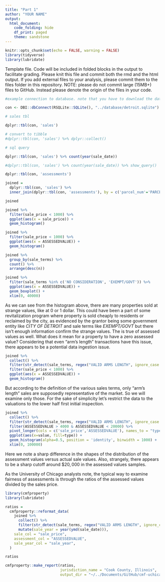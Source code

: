 ```yaml
---
title: "Part 1"
author: "YOUR NAME"
output: 
  html_document:
    code_folding: hide
    df_print: paged
    theme: sandstone
---
```


```r
knitr::opts_chunk$set(echo = FALSE, warning = FALSE)
library(tidyverse)
library(lubridate)

```

Template file. Code will be included in folded blocks in the output to facilitate grading. Please knit this file and commit both the rmd and the html output. If you add external files to your analysis, please commit them to the files folder in this repository. NOTE: please do not commit large (15MB+) files to GitHub. Instead please denote the origin of the files in your code. 

```r
#example connection to database. note that you have to download the database from onedrive

con <- DBI::dbConnect(RSQLite::SQLite(), "../database/detroit.sqlite")

# sales tbl

dplyr::tbl(con, 'sales')

# convert to tibble
#dplyr::tbl(con, 'sales') %>% dplyr::collect()

# sql query

dplyr::tbl(con, 'sales') %>% count(year(sale_date))

#dplyr::tbl(con, 'sales') %>% count(year(sale_date)) %>% show_query()

```

```r
dplyr::tbl(con, 'assessments')
```

```r
joined = 
  dplyr::tbl(con, 'sales') %>%
  inner_join(dplyr::tbl(con, 'assessments'), by = c('parcel_num'='PARCELNO'))

joined
```

```r
joined %>%
  filter(sale_price < 1000) %>%
  ggplot(aes(x = sale_price)) +
  geom_histogram()
```

```r
joined %>%
  filter(sale_price < 1000) %>%
  ggplot(aes(x = ASSESSEDVALUE)) +
  geom_histogram()
```

```r
joined %>%
  group_by(sale_terms) %>%
  count() %>% 
  arrange(desc(n))
```

```r
joined %>%
  filter(sale_terms %in% c('NO CONSIDERATION', 'EXEMPT/GOVT')) %>%
  ggplot(aes(x = ASSESSEDVALUE)) +
  geom_boxplot() + 
  xlim(0, 40000) 
```

As we can see from the histogram above, there are many properties sold at strange values, like at 0 or 1 dollar. This could have been a part of some revitalization program where property is sold cheaply to residents or reclaimed by the city, as evidenced by the grantor being some government entity like *CITY OF DETROIT* and sale terms like *EXEMPT/GOVT* but there isn't enough information confirm the strange values. The is true of assessed values as well. What does it mean for a property to have a zero assessed value? Considering that even "arm's length" transactions have this issue, there appears to be a potential data ingestion issue.

```r
joined %>%  
  collect() %>%
  filter(str_detect(sale_terms, regex("VALID ARMS LENGTH", ignore_case = TRUE))) %>%
  filter(sale_price < 1000) %>%
  ggplot(aes(x = ASSESSEDVALUE)) +
  geom_histogram()
```

But according to the definition of the various sales terms, only "arm's length" sales are supposedly representative of the market. So we will examine only those. For the sake of simplicity let's restrict the data to the valuations to the lower half first initial inspection.

```r
joined %>%
  collect() %>%
  filter(str_detect(sale_terms, regex("VALID ARMS LENGTH", ignore_case = TRUE))) %>%
  filter(ASSESSEDVALUE > 4000 & ASSESSEDVALUE < 20000) %>%
  pivot_longer(cols = c('sale_price','ASSESSEDVALUE'), names_to = "type", values_to = "value") %>%
  ggplot(aes(x=value, fill=type)) +
  geom_histogram(alpha=0.5, position = 'identity', binwidth = 1000) +
  xlim(0, 100000)
```

Here we note a sharp difference in the shapes of the distribution of the assessment values versus actual sale values. Also, strangely, there appears to be a sharp cutoff around $\$20,000$ in the assessed values samples.

As the University of Chicago analysts note, the typical way to examine fairness of assessments is through the ratios of the assessed values divided by the sales price.

```r
library(cmfproperty)
library(lubridate)

ratios =
  cmfproperty::reformat_data(
    joined %>%
      collect() %>%
      filter(str_detect(sale_terms, regex("VALID ARMS LENGTH", ignore_case = TRUE))) %>%
      mutate(sale_year = year(ymd(sale_date))),
    sale_col = "sale_price",
    assessment_col = "ASSESSEDVALUE",
    sale_year_col = "sale_year",
  )

ratios
```


```r
cmfproperty::make_report(ratios, 
                         jurisdiction_name = "Cook County, Illinois",
                         output_dir = "~/../Documents/GitHub/cmf-uchicago.github.io/") 
```

